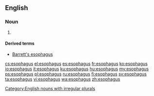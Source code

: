 ==English==

===Noun===
{{en-noun|esophagi}}

# {{context|US|lang=en}} {{alternative spelling of|oesophagus|lang=en}}

====Derived terms====
* [[Barrett's esophagus]]

[[Category:English nouns with irregular plurals]]

[[cs:esophagus]]
[[el:esophagus]]
[[es:esophagus]]
[[fr:esophagus]]
[[ko:esophagus]]
[[io:esophagus]]
[[it:esophagus]]
[[ku:esophagus]]
[[hu:esophagus]]
[[my:esophagus]]
[[ps:esophagus]]
[[pl:esophagus]]
[[ru:esophagus]]
[[fi:esophagus]]
[[sv:esophagus]]
[[ta:esophagus]]
[[vi:esophagus]]
[[wa:esophagus]]
[[zh:esophagus]]